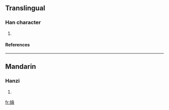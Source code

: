 ==Translingual==
===Han character===
{{Han char|rn=38|rad=女|as=13|sn=16|four=|canj=女人一日 (VOMA)}}
# {{defn|Han|sort=女13}}
====References====
{{Han ref|kx=0272.030|dkj=06766|dj=0540.040|hdz=21084.120|uh=5B12|ud=23314}}

----
==Mandarin==
===Hanzi===
{{cmn-hanzi|pin=[[wèi]] ([[wei4]])|wg=wei<sup>4</sup>}}
# {{defn|Mandarin}}

[[fr:嬒]]